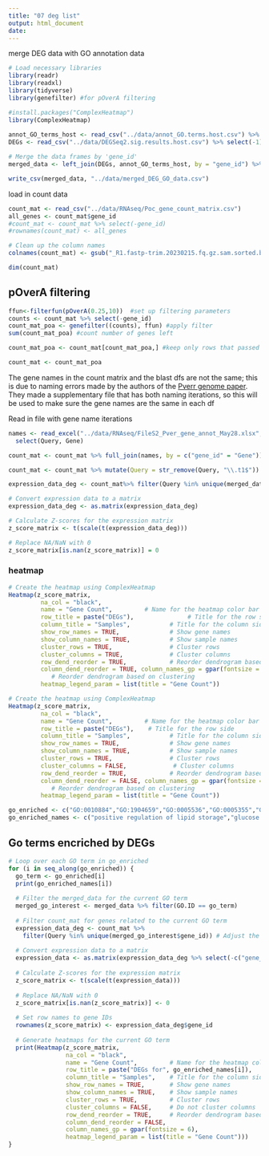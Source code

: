 ```yaml
---
title: "07 deg list"
output: html_document
date: 
---
```


merge DEG data with GO annotation data

```r
# Load necessary libraries
library(readr)
library(readxl)
library(tidyverse)
library(genefilter) #for pOverA filtering

#install.packages("ComplexHeatmap")
library(ComplexHeatmap)
 
annot_GO_terms_host <- read_csv("../data/annot_GO.terms.host.csv") %>% select(-1)
DEGs <- read_csv("../data/DEGSeq2.sig.results.host.csv") %>% select(-1)

# Merge the data frames by 'gene_id'
merged_data <- left_join(DEGs, annot_GO_terms_host, by = "gene_id") %>% filter(GO.ID != "unknown")

write_csv(merged_data, "../data/merged_DEG_GO_data.csv")
```
load in count data

```r
count_mat <- read_csv("../data/RNAseq/Poc_gene_count_matrix.csv")
all_genes <- count_mat$gene_id
#count_mat <- count_mat %>% select(-gene_id)
#rownames(count_mat) <- all_genes

# Clean up the column names
colnames(count_mat) <- gsub("_R1.fastp-trim.20230215.fq.gz.sam.sorted.bam.merge.gtf", "", colnames(count_mat))

dim(count_mat)
```


## pOverA filtering

```r
ffun<-filterfun(pOverA(0.25,10))  #set up filtering parameters
counts <- count_mat %>% select(-gene_id)
count_mat_poa <- genefilter((counts), ffun) #apply filter
sum(count_mat_poa) #count number of genes left

count_mat_poa <- count_mat[count_mat_poa,] #keep only rows that passed filter

count_mat <- count_mat_poa
```


The gene names in the count matrix and the blast dfs are not the same; this is due to naming errors made by the authors of the [Pverr genome paper](https://academic.oup.com/gbe/article/12/10/1911/5898631?login=false#supplementary-data). They made a supplementary file that has both naming iterations, so this will be used to make sure the gene names are the same in each df 

Read in file with gene name iterations 
```r
names <- read_excel("../data/RNAseq/FileS2_Pver_gene_annot_May28.xlsx", skip = 4) %>%
  select(Query, Gene)

count_mat <- count_mat %>% full_join(names, by = c("gene_id" = "Gene"))

count_mat <- count_mat %>% mutate(Query = str_remove(Query, "\\.t1$"))
```

```r
expression_data_deg <- count_mat%>% filter(Query %in% unique(merged_data$gene_id)) %>% select(-c("gene_id","Query"))# Adjust the column selection if necessary

# Convert expression data to a matrix
expression_data_deg <- as.matrix(expression_data_deg)

# Calculate Z-scores for the expression matrix
z_score_matrix <- t(scale(t(expression_data_deg)))

# Replace NA/NaN with 0
z_score_matrix[is.nan(z_score_matrix)] = 0
```

### heatmap

```r
# Create the heatmap using ComplexHeatmap
Heatmap(z_score_matrix,
         na_col = "black",
         name = "Gene Count",         # Name for the heatmap color bar
         row_title = paste("DEGs"),               # Title for the row side
         column_title = "Samples",           # Title for the column side
         show_row_names = TRUE,              # Show gene names
         show_column_names = TRUE,           # Show sample names
         cluster_rows = TRUE,                # Cluster rows
         cluster_columns = TRUE,             # Cluster columns
         row_dend_reorder = TRUE,            # Reorder dendrogram based on clustering
         column_dend_reorder = TRUE, column_names_gp = gpar(fontsize = 6),
            # Reorder dendrogram based on clustering
         heatmap_legend_param = list(title = "Gene Count"))

# Create the heatmap using ComplexHeatmap
Heatmap(z_score_matrix,
         na_col = "black",
         name = "Gene Count",         # Name for the heatmap color bar
         row_title = paste("DEGs"),    # Title for the row side
         column_title = "Samples",           # Title for the column side
         show_row_names = TRUE,              # Show gene names
         show_column_names = TRUE,           # Show sample names
         cluster_rows = TRUE,                # Cluster rows
         cluster_columns = FALSE,             # Cluster columns
         row_dend_reorder = TRUE,            # Reorder dendrogram based on clustering
         column_dend_reorder = FALSE, column_names_gp = gpar(fontsize = 6),
            # Reorder dendrogram based on clustering
         heatmap_legend_param = list(title = "Gene Count"))
```


```r
go_enriched <- c("GO:0010884","GO:1904659","GO:0005536","GO:0005355","GO:0015149","GO:0015145","GO:0051119","GO:0015144","GO:0045721")
go_enriched_names <- c("positive regulation of lipid storage","glucose transmembrane transport","glucose binding","glucose transmembrane transporter activity","hexose transmembrane transporter activity","monosaccharide transmembrane transporter activity","sugar transmembrane transporter activity","carbohydrate transmembrane transporter activity","negative regulation of gluconeogenesis")
```

## Go terms encriched by DEGs

```r
# Loop over each GO term in go_enriched
for (i in seq_along(go_enriched)) {
  go_term <- go_enriched[i]
  print(go_enriched_names[i])
  
  # Filter the merged_data for the current GO term
  merged_go_interest <- merged_data %>% filter(GO.ID == go_term)
  
  # Filter count_mat for genes related to the current GO term
  expression_data_deg <- count_mat %>% 
    filter(Query %in% unique(merged_go_interest$gene_id)) # Adjust the column selection if necessary
  
  # Convert expression data to a matrix
  expression_data <- as.matrix(expression_data_deg %>% select(-c("gene_id", "Query")))
  
  # Calculate Z-scores for the expression matrix
  z_score_matrix <- t(scale(t(expression_data)))
  
  # Replace NA/NaN with 0
  z_score_matrix[is.nan(z_score_matrix)] <- 0
  
  # Set row names to gene IDs
  rownames(z_score_matrix) <- expression_data_deg$gene_id
  
  # Generate heatmaps for the current GO term
  print(Heatmap(z_score_matrix,
                na_col = "black",
                name = "Gene Count",         # Name for the heatmap color bar
                row_title = paste("DEGs for", go_enriched_names[i]),   # Title for the row side
                column_title = "Samples",    # Title for the column side
                show_row_names = TRUE,       # Show gene names
                show_column_names = TRUE,    # Show sample names
                cluster_rows = TRUE,         # Cluster rows
                cluster_columns = FALSE,     # Do not cluster columns
                row_dend_reorder = TRUE,     # Reorder dendrogram based on clustering
                column_dend_reorder = FALSE, 
                column_names_gp = gpar(fontsize = 6),
                heatmap_legend_param = list(title = "Gene Count")))
}
```